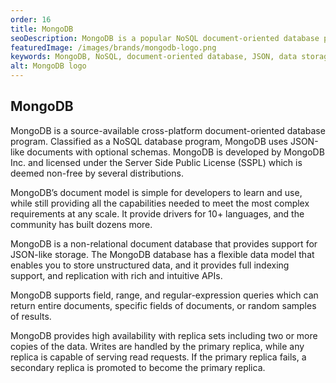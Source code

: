 ```yaml
---
order: 16
title: MongoDB
seoDescription: MongoDB is a popular NoSQL document-oriented database program that provides flexible and scalable data storage. With its simple and intuitive JSON-like document model, MongoDB offers full indexing support, high availability, and rich APIs.
featuredImage: /images/brands/mongodb-logo.png
keywords: MongoDB, NoSQL, document-oriented database, JSON, data storage, indexing, high availability, APIs.
alt: MongoDB logo
---
```


## MongoDB

MongoDB is a source-available cross-platform document-oriented database program. Classified as a NoSQL database program, MongoDB uses JSON-like documents with optional schemas. MongoDB is developed by MongoDB Inc. and licensed under the Server Side Public License (SSPL) which is deemed non-free by several distributions.

MongoDB’s document model is simple for developers to learn and use, while still providing all the capabilities needed to meet the most complex requirements at any scale. It provide drivers for 10+ languages, and the community has built dozens more.

MongoDB is a non-relational document database that provides support for JSON-like storage. The MongoDB database has a flexible data model that enables you to store unstructured data, and it provides full indexing support, and replication with rich and intuitive APIs.

MongoDB supports field, range, and regular-expression queries which can return entire documents, specific fields of documents, or random samples of results.

MongoDB provides high availability with replica sets including two or more copies of the data. Writes are handled by the primary replica, while any replica is capable of serving read requests. If the primary replica fails, a secondary replica is promoted to become the primary replica.
